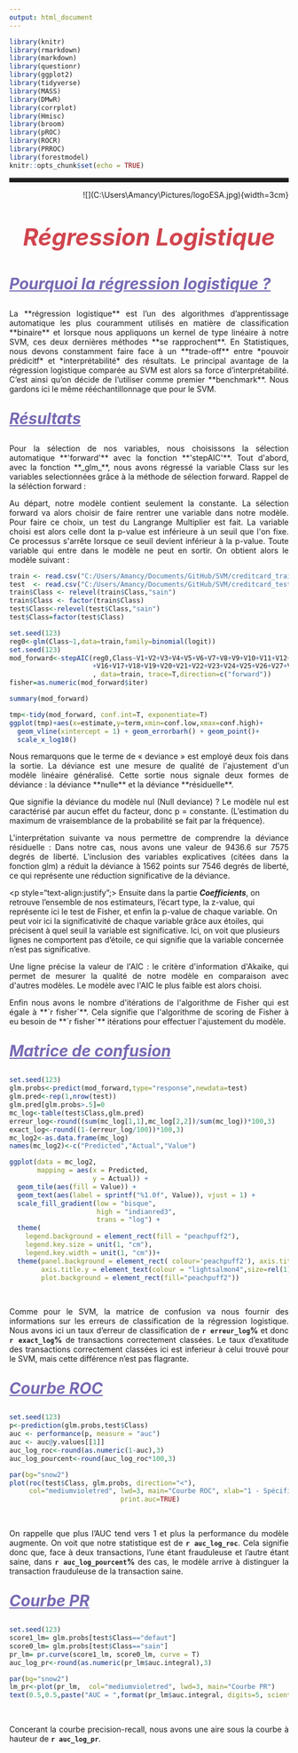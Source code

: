 ```yaml
---
output: html_document
---
```


```r
library(knitr)  
library(rmarkdown) 
library(markdown)
library(questionr)
library(ggplot2)
library(tidyverse)
library(MASS)
library(DMwR)
library(corrplot)
library(Hmisc)
library(broom)
library(pROC)
library(ROCR)
library(PRROC)
library(forestmodel)
knitr::opts_chunk$set(echo = TRUE)
```



<hr style="border: none;
           border-top: 3px double #333;
           color: blue;
           overflow: visible;
           text-align: center;
           height: 5px;">

<p style="text-align:right";>
![](C:\Users\Amancy\Pictures/logoESA.jpg){width=3cm}
</p>

<p style="color: #d1454e;font-size:3em;text-align:center">
**_Régression Logistique_**      
</p> 

<p style="color: #7869b3;font-size:2em;text-align:left;text-decoration : underline;">
**_Pourquoi la régression logistique ?_**
</p>

<p style="text-align:justify";>
La **régression logistique** est l’un des algorithmes d’apprentissage automatique les plus couramment utilisés en matière de classification **binaire** et lorsque nous appliquons un kernel de type linéaire à notre SVM, ces deux dernières méthodes **se rapprochent**. En Statistiques, nous devons constamment faire face à un **trade-off** entre *pouvoir prédicitf* et *interprétabilité* des résultats. Le principal avantage de la régression logistique comparée au SVM est alors sa force d’interprétabilité. C’est ainsi qu’on décide de l’utiliser comme premier **benchmark**. Nous gardons ici le même rééchantillonnage que pour le SVM.
</p>

<p style="color: #7869b3;font-size:2em;text-align:left;text-decoration : underline;">
**_Résultats_**
</p>

<p style="text-align:justify";>
Pour la sélection de nos variables, nous choisissons la sélection automatique **'forward'** avec la fonction **'stepAIC'**. Tout d'abord, avec la fonction **_glm_**, nous avons régressé la variable Class sur les variables selectionnées grâce à la méthode de sélection forward. Rappel de la séléction forward : </p>

<p style="text-align:justify";>
Au départ, notre modèle contient seulement la constante. La sélection forward va alors choisir de faire rentrer une variable dans notre modèle. Pour faire ce choix, un test du Langrange Multiplier est fait. La variable choisi est alors celle dont la p-value est inférieure à un seuil que l'on fixe. Ce processus s'arrête lorsque ce seuil devient inférieur à la p-value. Toute variable qui entre dans le modèle ne peut en sortir.  On obtient alors le modèle suivant : 
</p>

```r
train <- read.csv("C:/Users/Amancy/Documents/GitHub/SVM/creditcard_train.csv")
test  <- read.csv("C:/Users/Amancy/Documents/GitHub/SVM/creditcard_test.csv")
train$Class <- relevel(train$Class,"sain")
train$Class <- factor(train$Class)
test$Class<-relevel(test$Class,"sain")
test$Class=factor(test$Class)

set.seed(123)
reg0<-glm(Class~1,data=train,family=binomial(logit))
set.seed(123)
mod_forward<-stepAIC(reg0,Class~V1+V2+V3+V4+V5+V6+V7+V8+V9+V10+V11+V12+V13+V14+V15
                     +V16+V17+V18+V19+V20+V21+V22+V23+V24+V25+V26+V27+V28+Amount+Time
                     , data=train, trace=T,direction=c("forward"))
fisher=as.numeric(mod_forward$iter)

```

```r
summary(mod_forward)
```

```r
tmp<-tidy(mod_forward, conf.int=T, exponentiate=T)
ggplot(tmp)+aes(x=estimate,y=term,xmin=conf.low,xmax=conf.high)+
  geom_vline(xintercept = 1) + geom_errorbarh() + geom_point()+
  scale_x_log10()
```
</p>

<p style="text-align:justify";>
Nous remarquons que le terme de « deviance » est employé deux fois dans la sortie. La déviance est une mesure de qualité de l'ajustement d'un modèle linéaire généralisé. Cette sortie nous signale deux formes de déviance : la déviance **nulle** et la déviance **résiduelle**. 
</p>

<p style="text-align:justify";>
Que signifie la déviance du modèle nul (Null deviance) ? Le modèle nul est caractérisé par aucun effet du facteur, donc p = constante. (L’estimation du maximum de vraisemblance de la probabilité se fait par la fréquence). 
</p>
<p style="text-align:justify";>
L'interprétation suivante va nous permettre de comprendre la déviance résiduelle : Dans notre cas, nous avons une valeur de 9436.6 sur 7575 degrés de liberté. L'inclusion des variables explicatives (citées dans la fonction glm) a réduit la déviance à 1562 points sur 7546 degrés de liberté, ce qui représente une réduction significative de la déviance.
</p>

<p style="text-align:justify";>
Ensuite dans la partie **_Coefficients_**, on retrouve l'ensemble de nos estimateurs, l'écart type, la z-value, qui représente ici le test de Fisher, et enfin la p-value de chaque variable. On peut voir ici la significativité de chaque variable grâce aux étoiles, qui précisent à quel seuil la variable est significative. Ici, on voit que plusieurs lignes ne comportent pas d'étoile, ce qui signifie que la variable concernée n'est pas significative.

<p style="text-align:justify";>
Une ligne précise la valeur de l'AIC : le critère d'information d'Akaike, qui permet de mesurer la qualité de notre modèle en comparaison avec d'autres modèles. Le modèle avec l'AIC le plus faible est alors choisi.
</p>

<p style="text-align:justify";>
Enfin nous avons le nombre d'itérations de l'algorithme de Fisher qui est égale à **`r fisher`**. Cela signifie que l'algorithme de scoring de Fisher à eu besoin de **`r fisher`** itérations pour effectuer l'ajustement du modèle.
</p>

<p style="color: #7869b3;font-size:2em;text-align:left;text-decoration : underline;">
**_Matrice de confusion_**
</p>

```r
set.seed(123)
glm.probs<-predict(mod_forward,type="response",newdata=test)
glm.pred<-rep(1,nrow(test))
glm.pred[glm.probs>.5]=0
mc_log<-table(test$Class,glm.pred)
erreur_log<-round((sum(mc_log[1,1],mc_log[2,2])/sum(mc_log))*100,3)
exact_log<-round((1-(erreur_log/100))*100,3)
mc_log2<-as.data.frame(mc_log)
names(mc_log2)<-c("Predicted","Actual","Value")

```
```r
ggplot(data = mc_log2,
       mapping = aes(x = Predicted,
                     y = Actual)) +
  geom_tile(aes(fill = Value)) +
  geom_text(aes(label = sprintf("%1.0f", Value)), vjust = 1) +
  scale_fill_gradient(low = "bisque",
                      high = "indianred3",
                      trans = "log") +
  theme(
    legend.background = element_rect(fill = "peachpuff2"),
    legend.key.size = unit(1, "cm"),
    legend.key.width = unit(1, "cm"))+
  theme(panel.background = element_rect( colour='peachpuff2'), axis.title.x = element_text(colour = "lightsalmon4", size=rel(1)),
        axis.title.y = element_text(colour = "lightsalmon4",size=rel(1)),
        plot.background = element_rect(fill="peachpuff2"))
```

<p>&nbsp; </p>

<p style="font-size:1em;
          text-align:justify">
Comme pour le SVM, la matrice de confusion va nous fournir des informations sur les erreurs de classification de la régression logistique.  Nous avons ici un taux d'erreur de classification de **`r erreur_log`%** et donc **`r exact_log`%** de transactions correctement classées. Le taux d'exatitude des transactions correctement classées ici est inferieur à celui trouvé pour le SVM, mais cette différence n'est pas flagrante.
</p>

<p style="color: #7869b3;font-size:2em;text-align:left;text-decoration : underline;">
**_Courbe ROC_**
</p>

```r
set.seed(123)
p<-prediction(glm.probs,test$Class)
auc <- performance(p, measure = "auc")
auc <- auc@y.values[[1]]
auc_log_roc<-round(as.numeric(1-auc),3)
auc_log_pourcent<-round(auc_log_roc*100,3)

```
```r
par(bg="snow2")
plot(roc(test$Class, glm.probs, direction="<"),
     col="mediumvioletred", lwd=3, main="Courbe ROC", xlab="1 - Spécificité", ylab="Sensitivité",
                            print.auc=TRUE)

```

<p>&nbsp; </p>

<p style="font-size:1em;
          text-align:justify">
On rappelle que plus l'AUC tend vers 1 et plus la performance du modèle augmente. On voit que notre statistique est de **`r auc_log_roc`**. Cela signifie donc que, face à deux transactions, l'une étant frauduleuse et l'autre étant saine, dans **`r auc_log_pourcent`%** des cas, le modèle arrive à distinguer la transaction frauduleuse de la transaction saine.
</p>

<p style="color: #7869b3;font-size:2em;text-align:left;text-decoration : underline;">
**_Courbe PR_**
</p>

```r
set.seed(123)
score1_lm= glm.probs[test$Class=="defaut"]
score0_lm= glm.probs[test$Class=="sain"]
pr_lm= pr.curve(score1_lm, score0_lm, curve = T)
auc_log_pr<-round(as.numeric(pr_lm$auc.integral),3)
```
```r
par(bg="snow2")
lm_pr<-plot(pr_lm,  col="mediumvioletred", lwd=3, main="Courbe PR")
text(0.5,0.5,paste("AUC = ",format(pr_lm$auc.integral, digits=5, scientific=FALSE)))

```
<p>&nbsp; </p>

<p style="font-size:1em;
          text-align:justify">
Concerant la courbe precision-recall, nous avons une aire sous la courbe à hauteur de **`r auc_log_pr`**.
</p>

<p>&nbsp; </p>
<p>&nbsp; </p>